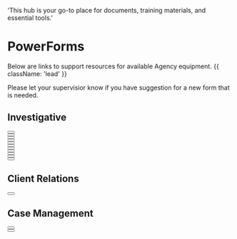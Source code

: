   'This hub is your go-to place for documents, training materials, and essential tools.'

# PowerForms

Below are links to support resources for available Agency equipment. {{ className: 'lead' }}

<Note>
 Please let your supervisior know if you have suggestion for a new form that is needed.
</Note>

## Investigative
<div className="not-prose">
  <Button
    href="https://na3.docusign.net/Member/PowerFormSigning.aspx?PowerFormId=99c30bff-6851-4c78-8955-e44bb762c8a1&env=na3&acct=65225aba-0a72-4b99-92a5-96d97d76fef1&v=2"
    variant="text"
    arrow="right"
    children="California DMV (ANI Request)"
  />
</div>
<div className="not-prose">
  <Button
    href="https://na3.docusign.net/Member/PowerFormSigning.aspx?PowerFormId=e41434ee-f130-4291-8517-faf86fd9dd09&env=na3&acct=65225aba-0a72-4b99-92a5-96d97d76fef1&v=2"
    variant="text"
    arrow="right"
    children="Proof of Service (POS-010)"
  />
</div>
<div className="not-prose">
  <Button
    href="https://na3.docusign.net/Member/PowerFormSigning.aspx?PowerFormId=60e00739-05da-4fd6-9edc-4ecde8c5bac6&env=na3&acct=65225aba-0a72-4b99-92a5-96d97d76fef1&v=2"
    variant="text"
    arrow="right"
    children="Proof of Service (SUBP-020)"
  />
</div>
<div className="not-prose">
  <Button
    href="https://na3.docusign.net/Member/PowerFormSigning.aspx?PowerFormId=93c5c99b-385f-4534-bf81-5e08c314a19f&env=na3&acct=65225aba-0a72-4b99-92a5-96d97d76fef1&v=2"
    variant="text"
    arrow="right"
    children="Repwest / Bodily Injury Affidavit"
  />
</div>
<div className="not-prose">
  <Button
    href="https://na3.docusign.net/Member/PowerFormSigning.aspx?PowerFormId=43174e04-f716-4fd3-b990-7faaba3bf832&env=na3&acct=65225aba-0a72-4b99-92a5-96d97d76fef1&v=2"
    variant="text"
    arrow="right"
    children="Repwest / Bodily Injury Affidavit (Spanish)"
  />
</div>
<div className="not-prose">
  <Button
    href="https://na3.docusign.net/Member/PowerFormSigning.aspx?PowerFormId=2afe95cf-5736-4b5d-b630-eea86691654b&env=na3&acct=65225aba-0a72-4b99-92a5-96d97d76fef1&v=2"
    variant="text"
    arrow="right"
    children="Repwest / Claim Withdrawl"
  />
</div>
<div className="not-prose">
  <Button
    href="https://na3.docusign.net/Member/PowerFormSigning.aspx?PowerFormId=d613dc28-68cb-4766-9255-500c78322b93&env=na3&acct=65225aba-0a72-4b99-92a5-96d97d76fef1&v=2"
    variant="text"
    arrow="right"
    children="Repwest / Claim Withdrawl (Spanish)"
  />
</div>
<div className="not-prose">
  <Button
    href="https://na3.docusign.net/Member/PowerFormSigning.aspx?PowerFormId=c0af877c-9e97-4cf2-8df3-8ee264ad0973&env=na3&acct=65225aba-0a72-4b99-92a5-96d97d76fef1&v=2"
    variant="text"
    arrow="right"
    children="Repwest / Claim Withdrawl (Guardian)"
  />
</div>
<div className="not-prose">
  <Button
    href="https://na3.docusign.net/Member/PowerFormSigning.aspx?PowerFormId=9b11dda5-490d-44df-97f8-85950845b183&env=na3&acct=65225aba-0a72-4b99-92a5-96d97d76fef1&v=2"
    variant="text"
    arrow="right"
    children="Repwest / Intentional Act Form"
  />
</div>
<div className="not-prose">
  <Button
    href="https://na3.docusign.net/Member/PowerFormSigning.aspx?PowerFormId=34622e49-0277-4590-ab04-a2bd09c1d1b4&env=na3&acct=65225aba-0a72-4b99-92a5-96d97d76fef1&v=2"
    variant="text"
    arrow="right"
    children="Repwest / Intentional Act Form (Spanish)"
  />
</div>
<div className="not-prose">
  <Button
    href="https://na3.docusign.net/Member/PowerFormSigning.aspx?PowerFormId=003e340a-25fa-4f65-bdf6-90fd39ccfb65&env=na3&acct=65225aba-0a72-4b99-92a5-96d97d76fef1&v=2"
    variant="text"
    arrow="right"
    children="Repwest / Equipment Allegation Form"
  />
</div>

## Client Relations

<div className="not-prose">
  <Button
    href="https://na3.docusign.net/Member/PowerFormSigning.aspx?PowerFormId=0453b5bd-767a-43f0-8a06-62e42017369d&env=na3&acct=65225aba-0a72-4b99-92a5-96d97d76fef1&v=2"
    variant="text"
    arrow="right"
    children=Investigative Agreement"
  />
</div>

## Case Management
<div className="not-prose">
  <Button
    href="https://powerforms.docusign.net/e4f4bb9e-d07d-404d-b0db-7a4798276689?env=na3&acct=65225aba-0a72-4b99-92a5-96d97d76fef1&accountId=65225aba-0a72-4b99-92a5-96d97d76fef1"
    variant="text"
    arrow="right"
    children="Specialized Data Request"
  />
</div>
<div className="not-prose">
  <Button
    href="https://na3.docusign.net/Member/PowerFormSigning.aspx?PowerFormId=d1bddc0f-81d8-4a82-abf2-97743e406dfc&env=na3&acct=65225aba-0a72-4b99-92a5-96d97d76fef1&v=2"
    variant="text"
    arrow="right"
    children="Enhanced Due Diligence Request"
  />
</div>
